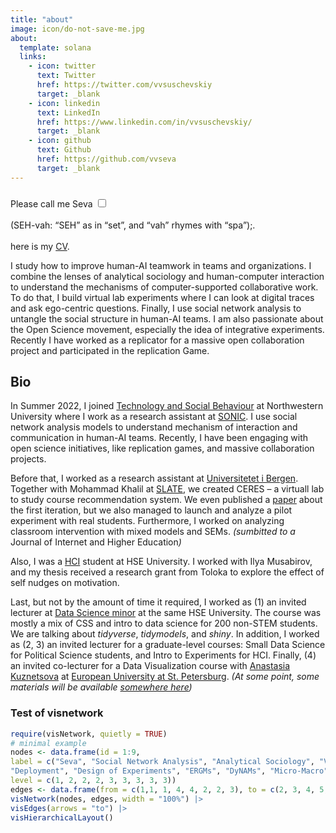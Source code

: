 ```yaml
---
title: "about"
image: icon/do-not-save-me.jpg
about:
  template: solana
  links:
    - icon: twitter
      text: Twitter
      href: https://twitter.com/vvsuschevskiy
      target: _blank
    - icon: linkedin
      text: LinkedIn
      href: https://www.linkedin.com/in/vvsuschevskiy/
      target: _blank
    - icon: github
      text: Github
      href: https://github.com/vvseva
      target: _blank
---
```


### 

::: {div}
Please call me Seva <input type="checkbox" id="cb1" /><label for="cb1"><sup></sup></label><br><br>(SEH-vah: "SEH" as in "set", and "vah" rhymes with "spa");.<br><br> here is my [CV](cv/cv_page.html).
:::

::: {#hero-heading}
I study how to improve human-AI teamwork in teams and organizations. I combine the lenses of analytical sociology and human-computer interaction to understand the mechanisms of computer-supported collaborative work. To do that, I build virtual lab experiments where I can look at digital traces and ask ego-centric questions. Finally, I use social network analysis to untangle the social structure in human-AI teams. I am also passionate about the Open Science movement, especially the idea of integrative experiments. Recently I have worked as a replicator for a massive open collaboration project and participated in the replication Game.

## Bio

In Summer 2022, I joined [Technology and Social Behaviour](https://tsb.northwestern.edu/) at Northwestern University where I work as a research assistant at [SONIC](http://sonic.northwestern.edu/). I use social network analysis models to understand mechanism of interaction and communication in human-AI teams. Recently, I have been engaging with open science initiatives, like replication games, and massive collaboration projects.

Before that, I worked as a research assistant at [Universitetet i Bergen](https://www.uib.no/en/persons/Vsevolod.Suschevskiy). Together with Mohammad Khalil at [SLATE](https://slate.uib.no/), we created CERES – a virtuall lab to study course recommendation system. We even published a [paper](https://www.researchgate.net/publication/350874550_Creating_a_Course_Recommendation_System_for_Exchange_Students) about the first iteration, but we also managed to launch and analyze a pilot experiment with real students. Furthermore, I worked on analyzing classroom intervention with mixed models and SEMs. *(sumbitted to a* Journal of Internet and Higher Education*)*

Also, I was a [HCI](https://spb.hse.ru/en/ma/computer/) student at HSE University. I worked with Ilya Musabirov, and my thesis received a research grant from Toloka to explore the effect of self nudges on motivation.

Last, but not by the amount of time it required, I worked as (1) an invited lecturer at [Data Science minor](https://electives.hse.ru/minor_data_spb/) at the same HSE University. The course was mostly a mix of CSS and intro to data science for 200 non-STEM students. We are talking about *tidyverse*, *tidymodels*, and *shiny*. In addition, I worked as (2, 3) an invited lecturer for a graduate-level courses: Small Data Science for Political Science students, and Intro to Experiments for HCI. Finally, (4) an invited co-lecturer for a Data Visualization course with [Anastasia Kuznetsova](https://t.me/nastengraph) at [European University at St. Petersburg](https://eusp.org/programs/applied-data-analysis). *(At some point, some materials will be available [somewhere here](/teaching.html))*
:::

### Test of visnetwork

```r
require(visNetwork, quietly = TRUE)
# minimal example
nodes <- data.frame(id = 1:9,
label = c("Seva", "Social Network Analysis", "Analytical Sociology", "Virtual Labs",
"Deployment", "Design of Experiments", "ERGMs", "DyNAMs", "Micro-Macro"),
level = c(1, 2, 2, 2, 3, 3, 3, 3, 3))
edges <- data.frame(from = c(1,1, 1, 4, 4, 2, 2, 3), to = c(2, 3, 4, 5, 6, 7, 8, 9))
visNetwork(nodes, edges, width = "100%") |> 
visEdges(arrows = "to") |> 
visHierarchicalLayout() 
```
